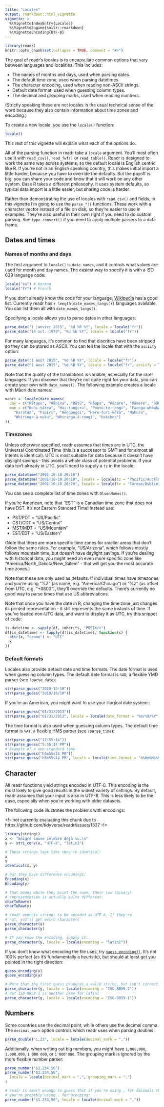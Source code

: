 ```yaml
---
title: "Locales"
output: rmarkdown::html_vignette
vignette: >
  %\VignetteIndexEntry{Locales}
  %\VignetteEngine{knitr::rmarkdown}
  %\VignetteEncoding{UTF-8}
---
```


```r
library(readr)
knitr::opts_chunk$set(collapse = TRUE, comment = "#>")
```

The goal of readr's locales is to encapsulate common options that vary between languages and localities. This includes:

* The names of months and days, used when parsing dates.
* The default time zone, used when parsing datetimes.
* The character encoding, used when reading non-ASCII strings.
* Default date format, used when guessing column types.
* The decimal and grouping marks, used when reading numbers.

(Strictly speaking these are not locales in the usual technical sense of the word because they also contain information about time zones and encoding.)

To create a new locale, you use the `locale()` function:

```r
locale()
```

This rest of this vignette will explain what each of the options do.

All of the parsing function in readr take a `locale` argument. You'll most often use it with `read_csv()`, `read_fwf()` or `read_table()`. Readr is designed to work the same way across systems, so the default locale is English centric like R. If you're not in an English speaking country, this makes initial import a little harder, because you have to override the defaults. But the payoff is big: you can share your code and know that it will work on any other system. Base R takes a different philosophy. It uses system defaults, so typical data import is a little easier, but sharing code is harder.

Rather than demonstrating the use of locales with `read_csv()` and fields, in this vignette I'm going to use the `parse_*()` functions. These work with a character vector instead of a file on disk, so they're easier to use in examples. They're also useful in their own right if you need to do custom parsing. See `type_convert()` if you need to apply multiple parsers to a data frame.

## Dates and times

### Names of months and days

The first argument to `locale()` is `date_names`, and it controls what values are used for month and day names. The easiest way to specify it is with a ISO 639 language code:

```r
locale("ko") # Korean
locale("fr") # French
```

If you don't already know the code for your language, [Wikipedia](https://en.wikipedia.org/wiki/List_of_ISO_639-1_codes) has a good list. Currently readr has `r length(date_names_langs())` languages available. You can list them all with `date_names_langs()`.

Specifying a locale allows you to parse dates in other languages:

```r
parse_date("1 janvier 2015", "%d %B %Y", locale = locale("fr"))
parse_date("14 oct. 1979", "%d %b %Y", locale = locale("fr"))
```

For many languages, it's common to find that diacritics have been stripped so they can be stored as ASCII. You can tell the locale that with the `asciify` option:

```r
parse_date("1 août 2015", "%d %B %Y", locale = locale("fr"))
parse_date("1 aout 2015", "%d %B %Y", locale = locale("fr", asciify = TRUE))
```

Note that the quality of the translations is variable, especially for the rarer languages. If you discover that they're not quite right for your data, you can create your own with `date_names()`. The following example creates a locale with Māori date names:

```r
maori <- locale(date_names(
  day = c("Rātapu", "Rāhina", "Rātū", "Rāapa", "Rāpare", "Rāmere", "Rāhoroi"),
  mon = c("Kohi-tātea", "Hui-tanguru", "Poutū-te-rangi", "Paenga-whāwhā",
    "Haratua", "Pipiri", "Hōngongoi", "Here-turi-kōkā", "Mahuru",
    "Whiringa-ā-nuku", "Whiringa-ā-rangi", "Hakihea")
))
```

### Timezones

Unless otherwise specified, readr assumes that times are in UTC, the Universal Coordinated Time (this is a successor to GMT and for almost all intents is identical). UTC is most suitable for data because it doesn't have daylight savings - this avoids a whole class of potential problems. If your data isn't already in UTC, you'll need to supply a `tz` in the locale:

```r
parse_datetime("2001-10-10 20:10")
parse_datetime("2001-10-10 20:10", locale = locale(tz = "Pacific/Auckland"))
parse_datetime("2001-10-10 20:10", locale = locale(tz = "Europe/Dublin"))
```

You can see a complete list of time zones with `OlsonNames()`.

If you're American, note that "EST" is a Canadian time zone that does not have DST. It's not Eastern Standard Time! Instead use:

* PST/PDT = "US/Pacific"
* CST/CDT = "US/Central"
* MST/MDT = "US/Mountain"
* EST/EDT = "US/Eastern"

(Note that there are more specific time zones for smaller areas that don't follow the same rules. For example, "US/Arizona", which follows mostly follows mountain time, but doesn't have daylight savings. If you're dealing with historical data, you might need an even more specific zone like "America/North_Dakota/New_Salem" - that will get you the most accurate time zones.)

Note that these are only used as defaults. If individual times have timezones and you're using "%Z" (as name, e.g. "America/Chicago") or "%z" (as offset from UTC, e.g. "+0800"), they'll override the defaults. There's currently no good way to parse times that use US abbreviations.

Note that once you have the date in R, changing the time zone just changes its printed representation - it still represents the same instants of time. If you've loaded non-UTC data, and want to display it as UTC, try this snippet of code:

```r
is_datetime <- sapply(df, inherits, "POSIXct")
df[is_datetime] <- lapply(df[is_datetime], function(x) {
  attr(x, "tzone") <- "UTC"
  x
})
```

### Default formats

Locales also provide default date and time formats. The date format is used when guessing column types. The default date format is `%AD`, a flexible YMD parser (see `?parse_date`):

```r
str(parse_guess("2010-10-10"))
str(parse_guess("2010/10/10"))
```

If you're an American, you might want to use your illogical date system::

```r
str(parse_guess("01/31/2013"))
str(parse_guess("01/31/2013", locale = locale(date_format = "%m/%d/%Y")))
```

The time format is also used when guessing column types. The default time format is `%AT`, a flexible HMS parser (see `?parse_time`):

```r
str(parse_guess("17:55:14"))
str(parse_guess("5:55:14 PM"))
# Example of a non-standard time
str(parse_guess("h5m55s14 PM"))
str(parse_guess("h5m55s14 PM", locale = locale(time_format = "h%Hm%Ms%S %p")))
```

## Character

All readr functions yield strings encoded in UTF-8. This encoding is the most likely to give good results in the widest variety of settings. By default, readr assumes that your input is also in UTF-8. This is less likely to be the case, especially when you're working with older datasets.

The following code illustrates the problems with encodings:

<!-- not currently evaluating this chunk due to https://github.com/tidyverse/readr/issues/1337 --!>
```r
library(stringi)
x <- "Émigré cause célèbre déjà vu.\n"
y <- stri_conv(x, "UTF-8", "latin1")

# These strings look like they're identical:
x
y
identical(x, y)

# But they have difference encodings:
Encoding(x)
Encoding(y)

# That means while they print the same, their raw (binary)
# representation is actually quite different:
charToRaw(x)
charToRaw(y)

# readr expects strings to be encoded as UTF-8. If they're
# not, you'll get weird characters
parse_character(x)
parse_character(y)

# If you know the encoding, supply it:
parse_character(y, locale = locale(encoding = "latin1"))
```

If you don't know what encoding the file uses, try [`guess_encoding()`](https://readr.tidyverse.org/reference/encoding.html). It's not 100% perfect (as it's fundamentally a heuristic), but should at least get you pointed in the right direction:

```r
guess_encoding(x)
guess_encoding(y)

# Note that the first guess produces a valid string, but isn't correct:
parse_character(y, locale = locale(encoding = "ISO-8859-2"))
# But ISO-8859-1 is another name for latin1
parse_character(y, locale = locale(encoding = "ISO-8859-1"))
```

## Numbers

Some countries use the decimal point, while others use the decimal comma. The `decimal_mark` option controls which readr uses when parsing doubles:

```r
parse_double("1,23", locale = locale(decimal_mark = ","))
```

Additionally, when writing out big numbers, you might have `1,000,000`, `1.000.000`, `1 000 000`, or `1'000'000`. The grouping mark is ignored by the more flexible number parser:

```r
parse_number("$1,234.56")
parse_number("$1.234,56", 
  locale = locale(decimal_mark = ",", grouping_mark = ".")
)

# readr is smart enough to guess that if you're using , for decimals then
# you're probably using . for grouping:
parse_number("$1.234,56", locale = locale(decimal_mark = ","))
```
